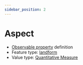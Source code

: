 ```yaml
---
sidebar_position: 2
---
```



# Aspect

- [Observable property](/viewers/dawe-vocabs?uri=https://linked.data.gov.au/def/test/dawe-cv/0e0423c6-0dc3-40aa-9776-410a94299256) definition
- Feature type: [landform](http://linked.data.gov.au/def/tern-cv/2cf3ed29-440e-4a50-9bbc-5aab30df9fcd)
- Value type: [Quantitative Measure](https://w3id.org/tern/ontologies/tern/QuantitativeMeasure)


<Example protocolModule="plot-description" observableProperty="https://linked.data.gov.au/def/test/dawe-cv/0e0423c6-0dc3-40aa-9776-410a94299256" />
